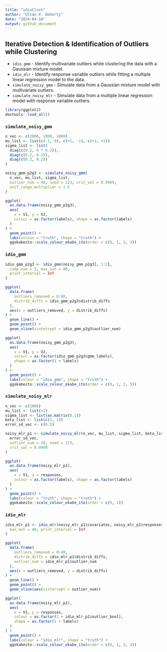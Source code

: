 ```yaml
---
title: "idioClust"
author: "Ultán P. Doherty"
date: "2024-04-18"
output: github_document
---
```


## Iterative Detection & Identification of Outliers while Clustering

* `idio_gmm` -  Identify multivariate outliers while clustering the data with a Gaussian mixture model.
* `idio_mlr` - Identify response variable outliers while fitting a multiple linear regression model to the data.
* `simulate_noisy_gmm` - Simulate data from a Gaussian mixture model with multivariate outliers.
* `simulate_noisy_mlr` - Simulate data from a multiple linear regression model with response variable outliers.


```r
library(ggplot2)
devtools::load_all()
```

### `simulate_noisy_gmm`

```r
n_vec <- c(2000, 1000, 1000)
mu_list <- list(c(-1, 0), c(+1, -1), c(+1, +1))
sigma_list <- list(
  diag(c(0.2, 4 * 0.2)),
  diag(c(0.2, 0.2)),
  diag(c(0.2, 0.2))
)

noisy_gmm_p2g3 <- simulate_noisy_gmm(
  n_vec, mu_list, sigma_list,
  outlier_num = 40, seed = 123, crit_val = 0.9999,
  unif_range_multiplier = 1.5
)
```

```r
ggplot(
  as.data.frame(noisy_gmm_p2g3),
  aes(
    x = V1, y = V2,
    colour = as.factor(labels), shape = as.factor(labels)
  )
) +
  geom_point() +
  labs(colour = "truth", shape = "truth") +
  ggokabeito::scale_colour_okabe_ito(order = c(9, 1, 2, 3))
```

### `idio_gmm`

```r
idio_gmm_p2g3 <- idio_gmm(noisy_gmm_p2g3[, 1:2],
  comp_num = 3, max_out = 80,
  print_interval = Inf
)
```

```r
ggplot(
  data.frame(
    outliers_removed = 0:80,
    distrib_diffs = idio_gmm_p2g3$distrib_diffs
  ),
  aes(x = outliers_removed, y = distrib_diffs)
) +
  geom_line() +
  geom_point() +
  geom_vline(xintercept = idio_gmm_p2g3$outlier_num)
```

```r
ggplot(
  as.data.frame(noisy_gmm_p2g3),
  aes(
    x = V1, y = V2,
    colour = as.factor(idio_gmm_p2g3$gmm_labels),
    shape = as.factor(1 + labels)
  )
) +
  geom_point() +
  labs(colour = "idio_gmm", shape = "truth") +
  ggokabeito::scale_colour_okabe_ito(order = c(9, 1, 2, 3))
```

### `simulate_noisy_mlr`

```r
n_vec <- c(1000)
mu_list <- list(+1)
sigma_list <- list(as.matrix(0.1))
beta_list <- list(c(1, 1))
error_sd_vec <- c(0.5)

noisy_mlr_p1 <- simulate_noisy_mlr(n_vec, mu_list, sigma_list, beta_list,
  error_sd_vec,
  outlier_num = 20, seed = 123,
  crit_val = 0.9999
)
```

```r
ggplot(
  as.data.frame(noisy_mlr_p1),
  aes(
    x = V1, y = responses,
    colour = as.factor(labels), shape = as.factor(labels)
  )
) +
  geom_point() +
  labs(colour = "truth", shape = "truth") +
  ggokabeito::scale_colour_okabe_ito(order = c(9, 1))
```

### `idio_mlr`

```r
idio_mlr_p1 <- idio_mlr(noisy_mlr_p1$covariates, noisy_mlr_p1$responses,
  max_out = 40, print_interval = Inf
)
```

```r
ggplot(
  data.frame(
    outliers_removed = 0:40,
    distrib_diffs = idio_mlr_p1$distrib_diffs,
    outlier_num = idio_mlr_p1$outlier_num
  ),
  aes(x = outliers_removed, y = distrib_diffs)
) +
  geom_line() +
  geom_point() +
  geom_vline(aes(xintercept = outlier_num))
```

```r
ggplot(
  as.data.frame(noisy_mlr_p1),
  aes(
    x = V1, y = responses,
    colour = as.factor(1 + idio_mlr_p1$outlier_bool),
    shape = as.factor(1 + labels)
  )
) +
  geom_point() +
  labs(colour = "idio_mlr", shape = "truth") +
  ggokabeito::scale_colour_okabe_ito(order = c(9, 1, 2, 3))
```
